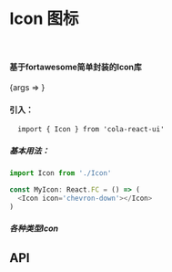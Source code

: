 
<Meta title="Icon 图标" 
  component={Icon}
  />

# Icon 图标

<br/> 

#### 基于fortawesome简单封装的Icon库

<Canvas key={1}>
  <Story name="default" args={{ 
    icon: 'male'
  }}>
    {args => <Icon {...args} />}
  </Story>
</Canvas>

<br/>

#### 引入：
```tsx
  import { Icon } from 'cola-react-ui'
```
##### 基本用法：
```js
import Icon from './Icon'

const MyIcon: React.FC = () => (
  <Icon icon='chevron-down'></Icon>
)
```

##### 各种类型Icon

<Canvas>
  <Icon icon='check'/>
  <Icon icon='check' size='lg'></Icon>
  <Icon icon='check' size='2x'></Icon>
  <Icon icon='check' theme='primary'/>
  <Icon icon='check' theme='secondary'/>
  <Icon icon='check' theme='success'/>
  <Icon icon='check' theme='warning'/>
  <Icon icon='check' theme='danger'/>
  <Icon icon='angle-down'/>
  <Icon icon='eye'/>
  <Icon icon='eye-slash'/>
  <Icon icon='search'/>
</Canvas>

## API
<Props of={Icon}/>


